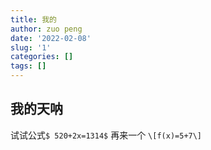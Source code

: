 ```yaml
---
title: 我的
author: zuo peng
date: '2022-02-08'
slug: '1'
categories: []
tags: []
---
```

## 我的天呐
试试公式`$ 520+2x=1314$`
再来一个
`\[f(x)=5+7\]`